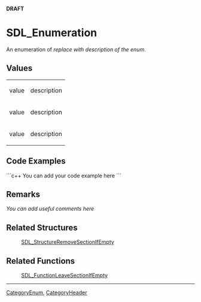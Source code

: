 <!-- pragma section-numbers off -->
<!-- pragma disable-camelcase -->
<!-- acl All: read -->
'''DRAFT'''

= SDL_Enumeration =
An enumeration of ''replace with description of the enum''.


== Values ==
{|
|value
|description
|-
|value
|description
|-
|value
|description
|}

== Code Examples ==
```c++
You can add your code example here
```

== Remarks ==
''You can add useful comments here''

== Related Structures ==
:[[SDL_StructureRemoveSectionIfEmpty]]

== Related Functions ==
:[[SDL_FunctionLeaveSectionIfEmpty]]

----
[[CategoryEnum]], [[CategoryHeader]]
